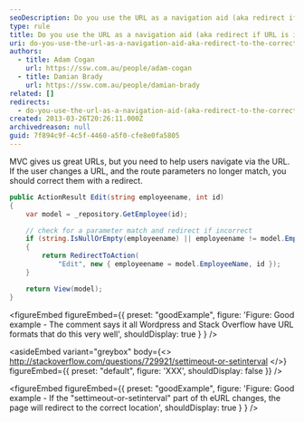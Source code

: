 ```yaml
---
seoDescription: Do you use the URL as a navigation aid (aka redirect if URL is incorrect)?
type: rule
title: Do you use the URL as a navigation aid (aka redirect if URL is incorrect)?
uri: do-you-use-the-url-as-a-navigation-aid-aka-redirect-to-the-correct-url-if-it-is-incorrect
authors:
  - title: Adam Cogan
    url: https://ssw.com.au/people/adam-cogan
  - title: Damian Brady
    url: https://ssw.com.au/people/damian-brady
related: []
redirects:
  - do-you-use-the-url-as-a-navigation-aid-(aka-redirect-to-the-correct-url-if-it-is-incorrect)
created: 2013-03-26T20:26:11.000Z
archivedreason: null
guid: 7f894c9f-4c5f-4460-a5f0-cfe8e0fa5805
---
```


<youtubeEmbed url="http://www.youtube.com/embed/1j3m4A9Tlhc" description="Figure: Watch the URL working as a navigation aid" />

MVC gives us great URLs, but you need to help users navigate via the URL. If the user changes a URL, and the route parameters no longer match, you should correct them with a redirect.
```cs
public ActionResult Edit(string employeename, int id)
{
    var model = _repository.GetEmployee(id);

    // check for a parameter match and redirect if incorrect
    if (string.IsNullOrEmpty(employeename) || employeename != model.EmployeeName)
    {
        return RedirectToAction(
            "Edit", new { employeename = model.EmployeeName, id });
    }

    return View(model);
}
```

<figureEmbed figureEmbed={{
  preset: "goodExample",
  figure: 'Figure: Good example - The comment says it all Wordpress and Stack Overflow have URL formats that do this very well',
  shouldDisplay: true
} } />


<asideEmbed
  variant="greybox"
  body={<>
    http://stackoverflow.com/questions/729921/settimeout-or-setinterval
  </>}
  figureEmbed={{
    preset: "default",
    figure: 'XXX',
    shouldDisplay: false
  }}
/>

<figureEmbed figureEmbed={{
  preset: "goodExample",
  figure: 'Figure: Good example - If the "settimeout-or-setinterval" part of th eURL changes, the page will redirect to the correct location',
  shouldDisplay: true
} } />
